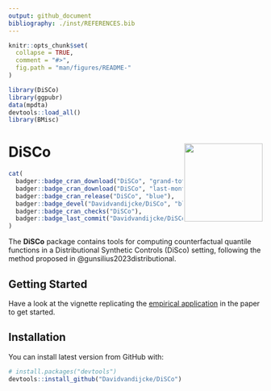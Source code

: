 ```yaml
---
output: github_document
bibliography: ./inst/REFERENCES.bib
---
```


<!-- README.md is generated from README.Rmd. Please edit that file -->

```r
knitr::opts_chunk$set(
  collapse = TRUE,
  comment = "#>",
  fig.path = "man/figures/README-"
)
```

```r
library(DiSCo)
library(ggpubr)
data(mpdta)
devtools::load_all()
library(BMisc)
```
# DiSCo <img src="man/figures/logo.png" align="right" alt="" width="155" />

```r
cat(
  badger::badge_cran_download("DiSCo", "grand-total", "blue"),
  badger::badge_cran_download("DiSCo", "last-month", "blue"),
  badger::badge_cran_release("DiSCo", "blue"),
  badger::badge_devel("Davidvandijcke/DiSCo", "blue"),
  badger::badge_cran_checks("DiSCo"),
  badger::badge_last_commit("Davidvandijcke/DiSCo")
)
```

<!-- README.mdƒ is generated from README.Rmd. Please edit that file -->

The **DiSCo** package contains tools for computing counterfactual quantile functions in a Distributional Synthetic Controls (DiSco) setting, following the method proposed in @gunsilius2023distributional. 

## Getting Started

Have a look at the vignette replicating the [empirical application](./vignettes/Dube2019.Rmd) in the paper to get started.

## Installation

You can install latest version from GitHub with:

```r
# install.packages("devtools")
devtools::install_github("Davidvandijcke/DiSCo")
```


